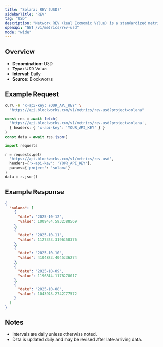 ```yaml
---
title: "Solana: REV (USD)"
sidebarTitle: "REV"
tag: "USD"
description: "Network REV (Real Economic Value) is a standardized metric that tracks blockchain value accrual generated by user activity. REV consists of both in-protocol transaction fees and out-of-protocol tips that users pay for transaction execution, so it measures the monetary demand to transact onchain."
openapi: "GET /v1/metrics/rev-usd"
mode: "wide"
---
```


## Overview

- **Denomination:** USD
- **Type:** USD Value
- **Interval:** Daily
- **Source:** Blockworks

## Example Request

<CodeGroup>

```bash cURL
curl -H "x-api-key: YOUR_API_KEY" \
  "https://api.blockworks.com/v1/metrics/rev-usd?project=solana"
```

```typescript TypeScript
const res = await fetch(
  'https://api.blockworks.com/v1/metrics/rev-usd?project=solana',
  { headers: { 'x-api-key': 'YOUR_API_KEY' } }
)
const data = await res.json()
```

```python Python
import requests

r = requests.get(
  'https://api.blockworks.com/v1/metrics/rev-usd',
  headers={'x-api-key': 'YOUR_API_KEY'},
  params={'project': 'solana'}
)
data = r.json()
```

</CodeGroup>

## Example Response

```json
{
  "solana": [
    {
      "date": "2025-10-12",
      "value": 1009454.5932388569
    },
    {
      "date": "2025-10-11",
      "value": 1127323.3196350376
    },
    {
      "date": "2025-10-10",
      "value": 4104873.4045336274
    },
    {
      "date": "2025-10-09",
      "value": 1196814.1178278017
    },
    {
      "date": "2025-10-08",
      "value": 1043943.2742777572
    }
  ]
}
```

## Notes
- Intervals are daily unless otherwise noted.
- Data is updated daily and may be revised after late-arriving data.